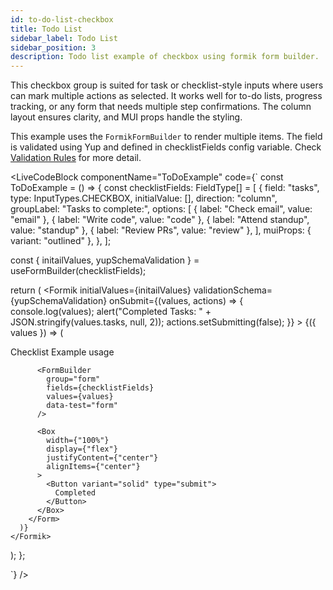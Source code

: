 ```yaml
---
id: to-do-list-checkbox
title: Todo List
sidebar_label: Todo List
sidebar_position: 3
description: Todo list example of checkbox using formik form builder.
---
```



This checkbox group is suited for task or checklist-style inputs where users can mark multiple actions as selected. It works well for to-do lists, progress tracking, or any form that needs multiple step confirmations. The column layout ensures clarity, and MUI props handle the styling.

This example uses the `FormikFormBuilder` to render multiple items.
The field is validated using Yup and defined in checklistFields config variable. Check [Validation Rules](/docs/getting-started/my-doc-configuration#validation-rules) for more detail.

<LiveCodeBlock
  componentName="ToDoExample"
  code={`
const ToDoExample = () => {
  const checklistFields: FieldType[] = [
    {
      field: "tasks",
      type: InputTypes.CHECKBOX,
      initialValue: [],
      direction: "column",
      groupLabel: "Tasks to complete:",
      options: [
        { label: "Check email", value: "email" },
        { label: "Write code", value: "code" },
        { label: "Attend standup", value: "standup" },
        { label: "Review PRs", value: "review" },
      ],
      muiProps: { variant: "outlined" },
    },
  ];

  const { initailValues, yupSchemaValidation } =
    useFormBuilder(checklistFields);

  return (
    <Formik
      initialValues={initailValues}
      validationSchema={yupSchemaValidation}
      onSubmit={(values, actions) => {
        console.log(values);
        alert("Completed Tasks: " + JSON.stringify(values.tasks, null, 2));
        actions.setSubmitting(false);
      }}
    >
      {({ values }) => (
        <Form>
          <Typography level="h4" gutterBottom>
            Checklist Example usage
          </Typography>

          <FormBuilder
            group="form"
            fields={checklistFields}
            values={values}
            data-test="form"
          />

          <Box
            width={"100%"}
            display={"flex"}
            justifyContent={"center"}
            alignItems={"center"}
          >
            <Button variant="solid" type="submit">
              Completed
            </Button>
          </Box>
        </Form>
      )}
    </Formik>
  );
};


  `}
/>
